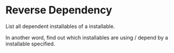 
# Reverse Dependency

List all dependent installables of a installable.

In another word, find out which installables are using / depend by a installable specified.

<PacageManagerCommands commands={commands.reverseDependency} />
